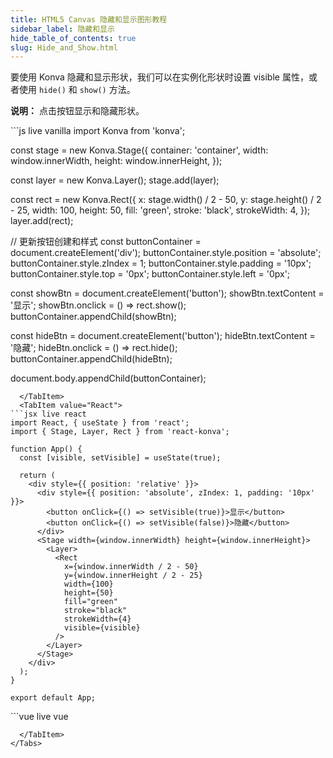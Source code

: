 ```yaml
---
title: HTML5 Canvas 隐藏和显示图形教程
sidebar_label: 隐藏和显示
hide_table_of_contents: true
slug: Hide_and_Show.html
---
```


要使用 Konva 隐藏和显示形状，我们可以在实例化形状时设置 visible 属性，或者使用 `hide()` 和 `show()` 方法。

**说明：** 点击按钮显示和隐藏形状。


<Tabs>
  <TabItem value="Vanilla" default>
```js live vanilla
import Konva from 'konva';

const stage = new Konva.Stage({
  container: 'container',
  width: window.innerWidth,
  height: window.innerHeight,
});

const layer = new Konva.Layer();
stage.add(layer);

const rect = new Konva.Rect({
  x: stage.width() / 2 - 50,
  y: stage.height() / 2 - 25,
  width: 100,
  height: 50,
  fill: 'green',
  stroke: 'black',
  strokeWidth: 4,
});
layer.add(rect);

// 更新按钮创建和样式
const buttonContainer = document.createElement('div');
buttonContainer.style.position = 'absolute';
buttonContainer.style.zIndex = 1;
buttonContainer.style.padding = '10px';
buttonContainer.style.top = '0px';
buttonContainer.style.left = '0px';

const showBtn = document.createElement('button');
showBtn.textContent = '显示';
showBtn.onclick = () => rect.show();
buttonContainer.appendChild(showBtn);

const hideBtn = document.createElement('button');
hideBtn.textContent = '隐藏';
hideBtn.onclick = () => rect.hide();
buttonContainer.appendChild(hideBtn);

document.body.appendChild(buttonContainer);
```
  </TabItem>
  <TabItem value="React">
```jsx live react
import React, { useState } from 'react';
import { Stage, Layer, Rect } from 'react-konva';

function App() {
  const [visible, setVisible] = useState(true);

  return (
    <div style={{ position: 'relative' }}>
      <div style={{ position: 'absolute', zIndex: 1, padding: '10px' }}>
        <button onClick={() => setVisible(true)}>显示</button>
        <button onClick={() => setVisible(false)}>隐藏</button>
      </div>
      <Stage width={window.innerWidth} height={window.innerHeight}>
        <Layer>
          <Rect
            x={window.innerWidth / 2 - 50}
            y={window.innerHeight / 2 - 25}
            width={100}
            height={50}
            fill="green"
            stroke="black"
            strokeWidth={4}
            visible={visible}
          />
        </Layer>
      </Stage>
    </div>
  );
}

export default App;
```
  </TabItem>
  <TabItem value="Vue">
```vue live vue
<template>
  <div style="position: relative;">
    <div style="position: absolute; z-index: 1; padding: 10px;">
      <button @click="showShape">显示</button>
      <button @click="hideShape">隐藏</button>
    </div>
    <v-stage :config="stageSize">
      <v-layer>
        <v-rect :config="rectConfig"/>
      </v-layer>
    </v-stage>
  </div>
</template>

<script setup>
import { ref } from 'vue';

const stageSize = {
  width: window.innerWidth,
  height: window.innerHeight
};

const visible = ref(true);

const rectConfig = {
  x: window.innerWidth / 2 - 50,
  y: window.innerHeight / 2 - 25,
  width: 100,
  height: 50,
  fill: 'green',
  stroke: 'black',
  strokeWidth: 4,
  visible: visible.value
};

const showShape = () => {
  visible.value = true;
  rectConfig.visible = true;
};

const hideShape = () => {
  visible.value = false;
  rectConfig.visible = false;
};
</script>
```
  </TabItem>
</Tabs>